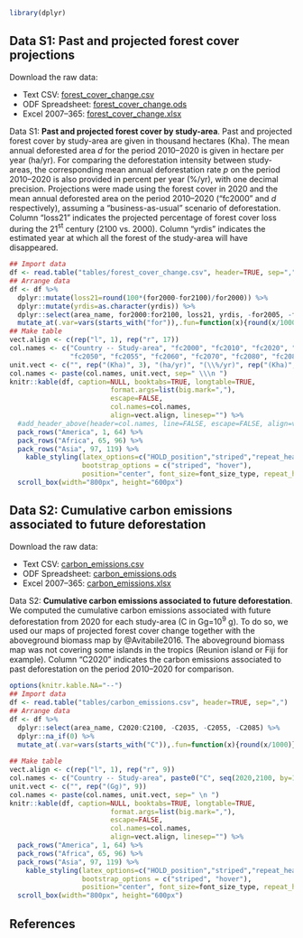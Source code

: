 
```r
library(dplyr)
```

<!------------------------------>
<!-- Forest cover projections -->
<!------------------------------>

## Data S1: Past and projected forest cover projections

Download the raw data:

* Text CSV: [forest_cover_change.csv](https://forestatrisk.cirad.fr/tropics/Data_S/forest_cover_change.csv)
* ODF Spreadsheet: [forest_cover_change.ods](https://forestatrisk.cirad.fr/tropics/Data_S/forest_cover_change.ods)
* Excel 2007--365: [forest_cover_change.xlsx](https://forestatrisk.cirad.fr/tropics/Data_S/forest_cover_change.xlsx)

Data S1: **Past and projected forest cover by study-area**. Past and projected forest cover by study-area are given in thousand hectares (Kha). The mean annual deforested area $d$ for the period 2010--2020 is given in hectare per year (ha/yr). For comparing the deforestation intensity between study-areas, the corresponding mean annual deforestation rate $p$ on the period 2010--2020 is also provided in percent per year (%/yr), with one decimal precision. Projections were made using the forest cover in 2020 and the mean annual deforested area on the period 2010--2020 ("fc2000" and $d$ respectively), assuming a "business-as-usual" scenario of deforestation. Column "loss21" indicates the projected percentage of forest cover loss during the 21$^\text{st}$ century (2100 vs. 2000). Column "yrdis" indicates the estimated year at which all the forest of the study-area will have disappeared.\vspace{0.5cm}

```r
## Import data
df <- read.table("tables/forest_cover_change.csv", header=TRUE, sep=",")
## Arrange data
df <- df %>%
  dplyr::mutate(loss21=round(100*(for2000-for2100)/for2000)) %>%
  dplyr::mutate(yrdis=as.character(yrdis)) %>%
  dplyr::select(area_name, for2000:for2100, loss21, yrdis, -for2005, -for2015, -for2035) %>%
  mutate_at(.var=vars(starts_with("for")),.fun=function(x){round(x/1000)})
## Make table
vect.align <- c(rep("l", 1), rep("r", 17))
col.names <- c("Country -- Study-area", "fc2000", "fc2010", "fc2020", "$d$", "$p$", "fc2030", "fc2040",
               "fc2050", "fc2055", "fc2060", "fc2070", "fc2080", "fc2085", "fc2090", "fc2100", "loss21", "yrdis")
unit.vect <- c("", rep("(Kha)", 3), "(ha/yr)", "(\\%/yr)", rep("(Kha)", 10), "(\\%)", "~")
col.names <- paste(col.names, unit.vect, sep=" \\\n ")
knitr::kable(df, caption=NULL, booktabs=TRUE, longtable=TRUE,
                         format.args=list(big.mark=","),
                         escape=FALSE,
                         col.names=col.names,
                         align=vect.align, linesep="") %>%
  #add_header_above(header=col.names, line=FALSE, escape=FALSE, align=vect.align) %>%
  pack_rows("America", 1, 64) %>%
  pack_rows("Africa", 65, 96) %>%
  pack_rows("Asia", 97, 119) %>%
	kable_styling(latex_options=c("HOLD_position","striped","repeat_header"), full_width=full_width_type,
	              bootstrap_options = c("striped", "hover"),
	              position="center", font_size=font_size_type, repeat_header_method="replace") %>%
  scroll_box(width="800px", height="600px")
```


<!---------------------------------------------------->
<!-- Carbon emissions associated with deforestation -->
<!---------------------------------------------------->

## Data S2: Cumulative carbon emissions associated to future deforestation

Download the raw data:

* Text CSV: [carbon_emissions.csv](https://forestatrisk.cirad.fr/tropics/Data_S/carbon_emissions.csv)
* ODF Spreadsheet: [carbon_emissions.ods](https://forestatrisk.cirad.fr/tropics/Data_S/carbon_emissions.ods)
* Excel 2007--365: [carbon_emissions.xlsx](https://forestatrisk.cirad.fr/tropics/Data_S/carbon_emissions.xlsx)

Data S2: **Cumulative carbon emissions associated to future deforestation**. We computed the cumulative carbon emissions associated with future deforestation from 2020 for each study-area (C in Gg=10^9^ g). To do so, we used our maps of projected forest cover change together with the aboveground biomass map by @Avitabile2016. The aboveground biomass map was not covering some islands in the tropics (Reunion island or Fiji for example). Column "C2020" indicates the carbon emissions associated to past deforestation on the period 2010--2020 for comparison.\vspace{0.5cm}

```r
options(knitr.kable.NA="--")
## Import data
df <- read.table("tables/carbon_emissions.csv", header=TRUE, sep=",")
## Arrange data
df <- df %>%
  dplyr::select(area_name, C2020:C2100, -C2035, -C2055, -C2085) %>%
  dplyr::na_if(0) %>%
  mutate_at(.var=vars(starts_with("C")),.fun=function(x){round(x/1000)})
 
## Make table
vect.align <- c(rep("l", 1), rep("r", 9))
col.names <- c("Country -- Study-area", paste0("C", seq(2020,2100, by=10)))
unit.vect <- c("", rep("(Gg)", 9))
col.names <- paste(col.names, unit.vect, sep=" \n ")
knitr::kable(df, caption=NULL, booktabs=TRUE, longtable=TRUE,
                         format.args=list(big.mark=","),
                         escape=FALSE,
                         col.names=col.names,
                         align=vect.align, linesep="") %>%
  pack_rows("America", 1, 64) %>%
  pack_rows("Africa", 65, 96) %>%
  pack_rows("Asia", 97, 119) %>%
	kable_styling(latex_options=c("HOLD_position","striped","repeat_header"), full_width=full_width_type,
	              bootstrap_options = c("striped", "hover"),
	              position="center", font_size=font_size_type, repeat_header_method="replace") %>%
  scroll_box(width="800px", height="600px")
```

<!---------------->
<!-- Rferences  -->
<!---------------->

## References
